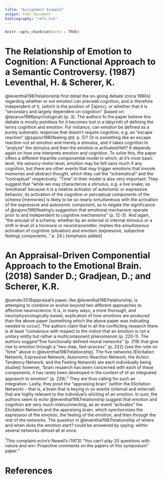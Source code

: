 ```yaml
---
title: "Assignment Example"
output: html_document
bibliography: "refs.bib"
---
```


```r
knitr::opts_chunk$set(echo = TRUE)
```

# The Relationship of Emotion to Cognition: A Functional Approach to a Semantic Controversy. (1987) Leventhal, H. & Scherer, K. 

@leventhal1987relationship first detail the on-going debate (circa 1980s) regarding whether or not emotion can precede cognition, and is therefore independent of it, (which is the position of Zajonc); or whether that it is "secondary and largely dependent on cognition" (based on @lazarus1966psychological) (p. 3). The authors fo the paper believe this debate is mostly pointless for it becomes lost in a  labyrinth of defining the terms cognition and emotion. For instance, can emotion be defined as a purely automatic response that doesn't require cognition, e.g. an "escape reaction" (@zajonc1980feeling qtd. p. 5)? Or is something like an escape reaction not an emotion and merely a stimulus, and it takes cognition to "analyze" the stimulus and then the emotion is activated/felt? It depends again on how one interprets emotion and cognition. To solve this, the paper offers a different tripartite componential model in which, at it's most basic level, the sensory-motor level, emotion may be felt sans much if any cognition, but there are other events that may trigger emotions that invovle memories and abstract thought, which they call the "schematical" and the "conceptual" respectively. "Time" in their model is also very important: They suggest that "while we may characterize a stimulus, e.g. a live snake, as 'emotional' because it is a relative activator of autonomic or expressive behavior, its activation of the cognitive or perceptual components of the schema [memories] is likely to be so nearly simultaneous with the activation of the expressive and autonomic component, as to negate the significance of @zajonc1980feeling's suggestion that emotional mechanism operate prior to and independent to cognitive mechanisms" (p. 12-3). And again, "the arousal of a schema, whether by an external or internal stimulus or a shift in level of a hormone or neurotransmitter, implies the *simultaneous* activation of cognitive (situation) and emotion (expressive, subjective feeling) components.." p. 24.) [emphasis added]

# An Appraisal-Driven Componential Approach to the Emotional Brain. (2018) Sander D.; Gradjean, D.; and Scherer, K.R. 

@sander2018appraisal's paper, like @leventhal1987relationship, is attemping to combine or evolve beyond two different approaches to affective neuroscience. It is, in many ways, a more thorough, and neurophysicologically based, explication of how emotions are produced than the above paper [something which the above paper was indicating needed to occur]. The authors claim that in all the conflicting research there is at least "consensus with respect to the notion that an emotion is not a unitary entity but rather a multicomponent phenomenon (p. 220-1). The authors suggest "five functionally defined neural networks" (p. 219) that give rise to emotion through a "two-step, fast-process" (p. 222) [see the note on "time" above in @leventhal1987relationship]. The five networks (Elicitation Network, Expressive Network, Autonomic Reaction Network, the Action Tendency Network, and the Feeling Network) are each individually being studied; however, "brain resaerch has been concerned with each of these components, it has rarely been developed in the context of of an integrated appraoch to emotion" (p. 228).<sup>1</sup> They are thus calling for such an integration. Lastly, they posit the "appraising brain" (within the Elicitation Network) - that is, a brain that is keying in on events (internal and external) that are highly relevant to the individual's eliciting of an emotion. In sum, the authors seem to echo @leventhal1987relationship suggest that emotion and cognition are very much interconnecting, as an event "activates" the Elicitation Network and the appraising brain, which synchornizes the expression of the emotion, the feeling of the emotion, and then through the rest of the networks. The question in @leventhal1987relationship of where and when does the emotion start? could be answered by saying: within several networks *almost* all at once. 

<sup>1</sup>This complaint echo's Newell's (1973)
"You can't play 20 questions with nature and win: Projective comments on the papers of this symposium" paper."

# References


